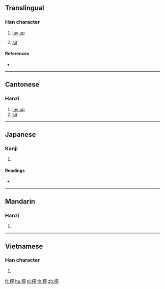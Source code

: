 ==Translingual==

===Han character===
{{Han char|rn=64|rad=手|as=09|sn=12|four=|canj=QJCK|ids=⿰扌突}}

# {{label|mul|Cantonese}} [[lay up]]
# [[sit]]

====References====
* {{Han ref|kx=0444.040|dkj=12388|dj=0795.030|hdz=31924.060|uh=63EC|ud=25580}}

----

==Cantonese==

===Hanzi===
{{yue-hanzi|jyut=[[dat1]]|y=dat1}}

# [[lay up]]
# [[sit]]

----

==Japanese==

===Kanji===
{{ja-kanji|grade=|rs=手09}}

# {{defn|lang=ja|sort=手09}}

====Readings====
* {{ja-readings|on=[[とつ]] (totsu), [[どち]] (dochi)|kun=[[つく]] (tsuku), [[こする]] (kosuru), [[ふれる]] (fureru)}}

----

==Mandarin==

===Hanzi===
{{cmn-hanzi|pin=[[tú]] ([[tu2]])|wg=t'u<sup>2</sup>}}

# {{defn|lang=cmn|sort=手09}}

----

==Vietnamese==

===Han character===
{{vi-hantu|[[dụt]]|rs=手09}}

# {{defn|lang=vi|sort=手09}}

[[fr:揬]]
[[hu:揬]]
[[pl:揬]]
[[th:揬]]
[[zh:揬]]